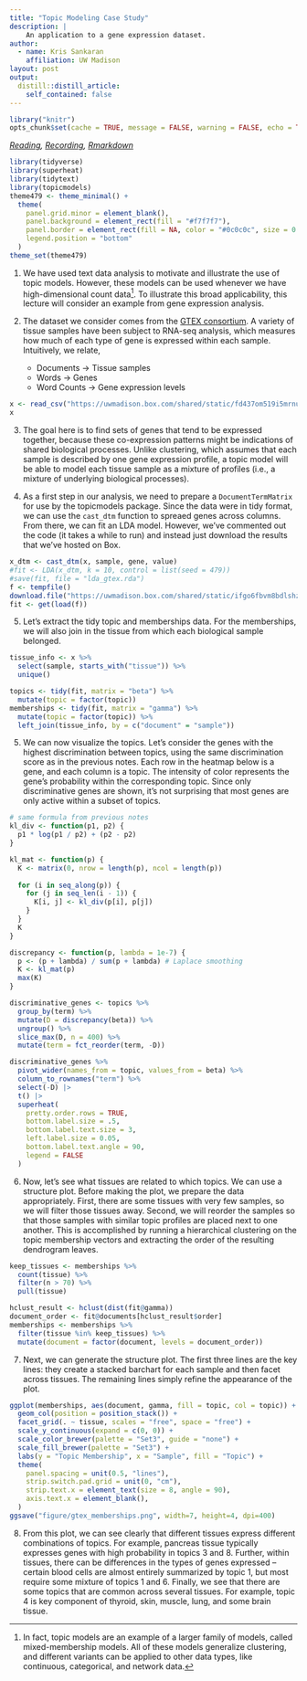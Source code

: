 ```yaml
---
title: "Topic Modeling Case Study"
description: |
    An application to a gene expression dataset.
author:
  - name: Kris Sankaran
    affiliation: UW Madison
layout: post
output:
  distill::distill_article:
    self_contained: false
---
```


```r
library("knitr")
opts_chunk$set(cache = TRUE, message = FALSE, warning = FALSE, echo = TRUE)
```

_[Reading](https://journals.plos.org/plosgenetics/article?id=10.1371/journal.pgen.1006599), [Recording](https://mediaspace.wisc.edu/media/Week%2011%20%5B4%5D%20Topic%20Modeling%20Case%20Study/1_xorwv5pn), [Rmarkdown](https://github.com/krisrs1128/stat436_s24/blob/main/notes/2024-12-27-week11-4.Rmd)_

```r
library(tidyverse)
library(superheat)
library(tidytext)
library(topicmodels)
theme479 <- theme_minimal() + 
  theme(
    panel.grid.minor = element_blank(),
    panel.background = element_rect(fill = "#f7f7f7"),
    panel.border = element_rect(fill = NA, color = "#0c0c0c", size = 0.6),
    legend.position = "bottom"
  )
theme_set(theme479)
```

1. We have used text data analysis to motivate and illustrate the use of topic
models. However, these models can be used whenever we have high-dimensional
count data^[In fact, topic models are an example of a larger family of models,
called mixed-membership models. All of these models generalize clustering, and
different variants can be applied to other data types, like continuous,
categorical, and network data.]. To illustrate this broad applicability, this
lecture will consider an example from gene expression analysis.

2. The dataset we consider comes from the [GTEX
consortium](https://www.gtexportal.org/home/datasets). A variety of tissue
samples have been subject to RNA-seq analysis, which measures how much of each
type of gene is expressed within each sample. Intuitively, we relate,
  	* Documents &rarr; Tissue samples
  	* Words  &rarr; Genes
  	* Word Counts &rarr; Gene expression levels
	
```r
x <- read_csv("https://uwmadison.box.com/shared/static/fd437om519i5mrnur14xy6dq3ls0yqt2.csv")
x
```
	
3. The goal here is to find sets of genes that tend to be expressed together,
because these co-expression patterns might be indications of shared biological
processes. Unlike clustering, which assumes that each sample is described by one
gene expression profile, a topic model will be able to model each tissue sample
as a mixture of profiles (i.e., a mixture of underlying biological processes).

4. As a first step in our analysis, we need to prepare a `DocumentTermMatrix`
for use by the topicmodels package. Since the data were in tidy format, we can
use the `cast_dtm` function to spreaed genes across columns. From there, we can
fit an LDA model. However, we've commented out the code (it takes a while to
run) and instead just download the results that we've hosted on Box.

```r
x_dtm <- cast_dtm(x, sample, gene, value)
#fit <- LDA(x_dtm, k = 10, control = list(seed = 479))
#save(fit, file = "lda_gtex.rda")
f <- tempfile()
download.file("https://uwmadison.box.com/shared/static/ifgo6fbvm8bdlshzegb5ty8xif5istn8.rda", f)
fit <- get(load(f))
```

5. Let's extract the tidy topic and memberships data. For the memberships, we
will also join in the tissue from which each biological sample belonged.

```r
tissue_info <- x %>%
  select(sample, starts_with("tissue")) %>%
  unique()

topics <- tidy(fit, matrix = "beta") %>%
  mutate(topic = factor(topic))
memberships <- tidy(fit, matrix = "gamma") %>%
  mutate(topic = factor(topic)) %>%
  left_join(tissue_info, by = c("document" = "sample"))
```

5. We can now visualize the topics. Let’s consider the genes with the highest
discrimination between topics, using the same discrimination score as in the
previous notes. Each row in the heatmap below is a gene, and each column is a
topic. The intensity of color represents the gene's probability within the
corresponding topic. Since only discriminative genes are shown, it's not
surprising that most genes are only active within a subset of topics.

```r
# same formula from previous notes
kl_div <- function(p1, p2) {
  p1 * log(p1 / p2) + (p2 - p2)
}

kl_mat <- function(p) {
  K <- matrix(0, nrow = length(p), ncol = length(p))
  
  for (i in seq_along(p)) {
    for (j in seq_len(i - 1)) {
      K[i, j] <- kl_div(p[i], p[j])
    }
  }
  K
}

discrepancy <- function(p, lambda = 1e-7) {
  p <- (p + lambda) / sum(p + lambda) # Laplace smoothing
  K <- kl_mat(p)
  max(K)
}
```

```r
discriminative_genes <- topics %>%
  group_by(term) %>%
  mutate(D = discrepancy(beta)) %>%
  ungroup() %>%
  slice_max(D, n = 400) %>%
  mutate(term = fct_reorder(term, -D))

discriminative_genes %>%
  pivot_wider(names_from = topic, values_from = beta) %>%
  column_to_rownames("term") %>%
  select(-D) |>
  t() |>
  superheat(
    pretty.order.rows = TRUE,
    bottom.label.size = .5,
    bottom.label.text.size = 3,
    left.label.size = 0.05,
    bottom.label.text.angle = 90,
    legend = FALSE
  )
```

6. Now, let’s see what tissues are related to which topics. We can use a
structure plot. Before making the plot, we prepare the data appropriately.
First, there are some tissues with very few samples, so we will filter those
tissues away. Second, we will reorder the samples so that those samples with
similar topic profiles are placed next to one another. This is accomplished by
running a hierarchical clustering on the topic membership vectors and extracting
the order of the resulting dendrogram leaves.

```r
keep_tissues <- memberships %>%
  count(tissue) %>%
  filter(n > 70) %>%
  pull(tissue)

hclust_result <- hclust(dist(fit@gamma))
document_order <- fit@documents[hclust_result$order]
memberships <- memberships %>%
  filter(tissue %in% keep_tissues) %>%
  mutate(document = factor(document, levels = document_order))
```

7. Next, we can generate the structure plot. The first three lines are the key
lines: they create a stacked barchart for each sample and then facet across
tissues. The remaining lines simply refine the appearance of the plot.

```r
ggplot(memberships, aes(document, gamma, fill = topic, col = topic)) +
  geom_col(position = position_stack()) +
  facet_grid(. ~ tissue, scales = "free", space = "free") +
  scale_y_continuous(expand = c(0, 0)) +
  scale_color_brewer(palette = "Set3", guide = "none") +
  scale_fill_brewer(palette = "Set3") +
  labs(y = "Topic Membership", x = "Sample", fill = "Topic") +
  theme(
    panel.spacing = unit(0.5, "lines"),
    strip.switch.pad.grid = unit(0, "cm"),
    strip.text.x = element_text(size = 8, angle = 90),
    axis.text.x = element_blank(),
  )
ggsave("figure/gtex_memberships.png", width=7, height=4, dpi=400)
```

8. From this plot, we can see clearly that different tissues express different
combinations of topics. For example, pancreas tissue typically expresses genes
with high probability in topics 3 and 8. Further, within tissues, there can be
differences in the types of genes expressed -- certain blood cells are almost
entirely summarized by topic 1, but most require some mixture of topics 1 and 6.
Finally, we see that there are some topics that are common across several
tissues. For example, topic 4 is key component of thyroid, skin, muscle, lung,
and some brain tissue.
